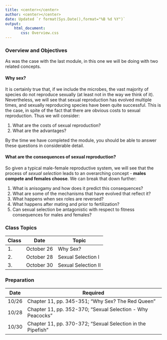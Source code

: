 ```yaml
---
title: <center></center>
author: <center></center>
date: Updated `r format(Sys.Date(),format="%B %d %Y")`
output: 
    html_document:
       css: Overview.css
---
```

### Overview and Objectives

As was the case with the last module, in this one we will be doing with two related concepts.

#### Why sex?

It is certainly true that, if we include the microbes, the vast majority of species do not reproduce sexually (at least not in the way we think of it).  Nevertheless, we will see that sexual reproduction has evolved multiple times, and sexually reproducing species have been quite successful.  This is the case, in spite of the fact that there are obvious costs to sexual reproduction.  Thus we will consider:

1.  What are the costs of sexual reproduction?  
2.  What are the advantages?

By the time we have completed the module, you should be able to answer these questions in considerable detail.

#### What are the consequences of sexual reproduction?

So given a typical male-female reproductive system, we will see that the process of *sexual selection* leads to an overarching concept - **males compete and females choose**.  We can break that down further:

1.  What is anisogamy and how does it predict this consequences?
2.  What are some of the mechanisms that have evolved that reflect it?
3.  What happens when sex roles are reversed?
4.  What happens after mating and prior to fertilization?
5.  Can sexual selection be antagonistic with respect to fitness consequences for males and females? 

### Class Topics

Class|Date|Topic
---|---|---
1.|October 26|Why Sex?
2.|October 28|Sexual Selection I
3.|October 30|Sexual Selection II

### Preparation

Date|Required
---|---
10/26|Chapter 11, pp. 345-351; "Why Sex?  The Red Queen"
10/28|Chapter 11, pp. 352-370; "Sexual Selection - Why Peacocks"
10/30|Chapter 11, pp. 370-372; "Sexual Selection in the Pipefish"